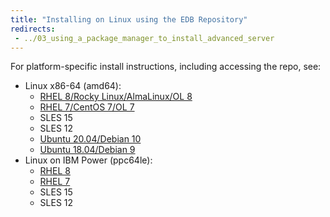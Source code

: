 ```yaml
---
title: "Installing on Linux using the EDB Repository"
redirects:
 - ../03_using_a_package_manager_to_install_advanced_server
---
```



For platform-specific install instructions, including accessing the repo, see:

- Linux x86-64 (amd64):        
    - [RHEL 8/Rocky Linux/AlmaLinux/OL 8](edb-postgres-advanced-server_14_centos-8_x86_64)
    - [RHEL 7/CentOS 7/OL 7](edb-postgres-advanced-server_14_rhel-7_x86_64)
    - SLES 15
    - SLES 12
    - [Ubuntu 20.04/Debian 10](edb-postgres-advanced-server_14_ubuntu-20.04_x86_64)
    - [Ubuntu 18.04/Debian 9](edb-postgres-advanced-server_14_ubuntu-20.04_x86_64)
- Linux on IBM Power (ppc64le):        
    - [RHEL 8](/epas/14/epas_inst_linux/01_epas_using_edb_repository/edb-postgres-advanced-server_14_rhel-8-or-centos-8-or-ol-8_x86_64)
    - [RHEL 7](edb-postgres-advanced-server_14_centos-7_ppc64le)
    - SLES 15
    - SLES 12







